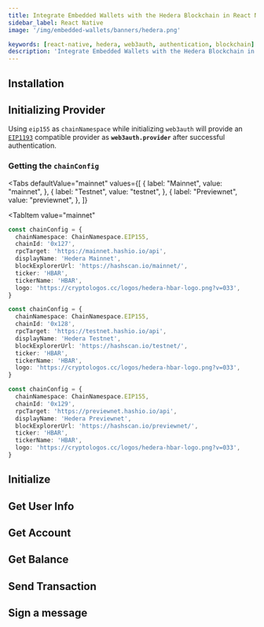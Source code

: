 ```yaml
---
title: Integrate Embedded Wallets with the Hedera Blockchain in React Native
sidebar_label: React Native
image: '/img/embedded-wallets/banners/hedera.png'

keywords: [react-native, hedera, web3auth, authentication, blockchain]
description: 'Integrate Embedded Wallets with the Hedera Blockchain in React Native | Embedded Wallets'
---
```



<SEO
  title="Integrate Embedded Wallets with the Hedera Blockchain in React Native"
  description="Integrate Embedded Wallets with the Hedera Blockchain in React Native | Embedded Wallets"
  image="https://docs.metamask.io/img/embedded-wallets/banners/hedera.png"
  slug="/embedded-wallets/connect-blockchain/evm/hedera/react-native"
/>

## Installation

<InstallationSnippet />

## Initializing Provider

Using `eip155` as `chainNamespace` while initializing `web3auth` will provide an [`EIP1193`](https://eips.ethereum.org/EIPS/eip-1193) compatible provider as **`web3auth.provider`** after successful authentication.

### Getting the `chainConfig`

<Tabs
 defaultValue="mainnet"
  values={[
    { label: "Mainnet", value: "mainnet", },
    { label: "Testnet", value: "testnet", },
    { label: "Previewnet", value: "previewnet", },
]}

>

<TabItem
  value="mainnet"
>

```typescript
const chainConfig = {
  chainNamespace: ChainNamespace.EIP155,
  chainId: '0x127',
  rpcTarget: 'https://mainnet.hashio.io/api',
  displayName: 'Hedera Mainnet',
  blockExplorerUrl: 'https://hashscan.io/mainnet/',
  ticker: 'HBAR',
  tickerName: 'HBAR',
  logo: 'https://cryptologos.cc/logos/hedera-hbar-logo.png?v=033',
}
```

</TabItem>
<TabItem
  value="testnet"
>

```typescript
const chainConfig = {
  chainNamespace: ChainNamespace.EIP155,
  chainId: '0x128',
  rpcTarget: 'https://testnet.hashio.io/api',
  displayName: 'Hedera Testnet',
  blockExplorerUrl: 'https://hashscan.io/testnet/',
  ticker: 'HBAR',
  tickerName: 'HBAR',
  logo: 'https://cryptologos.cc/logos/hedera-hbar-logo.png?v=033',
}
```

</TabItem>
<TabItem
  value="previewnet"
>

```typescript
const chainConfig = {
  chainNamespace: ChainNamespace.EIP155,
  chainId: '0x129',
  rpcTarget: 'https://previewnet.hashio.io/api',
  displayName: 'Hedera Previewnet',
  blockExplorerUrl: 'https://hashscan.io/previewnet/',
  ticker: 'HBAR',
  tickerName: 'HBAR',
  logo: 'https://cryptologos.cc/logos/hedera-hbar-logo.png?v=033',
}
```

</TabItem>
</Tabs>

## Initialize

<InitialisationSnippet />

## Get User Info

<UserInfoSnippet />

## Get Account

<GetAccountSnippet />

## Get Balance

<GetBalanceSnippet />

## Send Transaction

<SendTransactionSnippet />

## Sign a message

<SignMessageSnippet />
